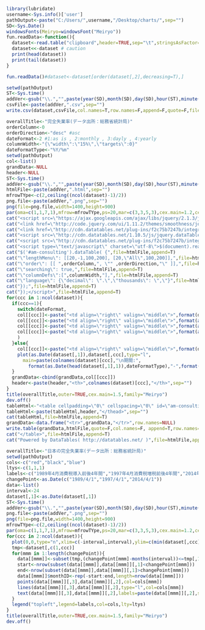 ```r
library(lubridate)
username<-Sys.info()['user']
pathOutput<-paste("C:/Users/",username,"/Desktop/charts/",sep="")
SD<-Sys.Date()
windowsFonts(Meiryo=windowsFont("Meiryo"))
fun.readData<-function(){
  dataset<-read.table("clipboard",header=TRUE,sep="\t",stringsAsFactor=F)
  dataset<<-dataset # caution
  print(head(dataset))
  print(tail(dataset))
}
```

```r
fun.readData()#dataset<-dataset[order(dataset[,2],decreasing=T),]
```

```r
setwd(pathOutput)
ST<-Sys.time()  
addVer<-gsub("\\.","",paste(year(SD),month(SD),day(SD),hour(ST),minute(ST),second(ST),sep=""))
csvFile<-paste(addVer,".csv",sep="")    
write.csv(dataset,csvFile,col.names=T,row.names=F,append=F,quote=F,fileEncoding="UTF-8")
```

```r
overallTitle<-"完全失業率(データ出所：総務省統計局)"
orderColumn<-0
orderDirection<-"desc" #asc
dateFormat<-2 #1:as is , 2:monthly , 3:dayly , 4:yearly
columnWidth<-"{\"width\":\"15%\",\"targets\":0}"
dateFormatType<-"%Y/%m"
setwd(pathOutput)
col<-list()
grandData<-NULL
header<-NULL
ST<-Sys.time()  
addVer<-gsub("\\.","",paste(year(SD),month(SD),day(SD),hour(ST),minute(ST),second(ST),sep=""))
htmlFile<-paste(addVer,".html",sep="")
mfrowTYpe<-c(2,ceiling((ncol(dataset)-1)/2))
png.file<-paste(addVer,".png",sep="")
png(file=png.file,width=1400,height=900)
par(oma=c(1,1,7,1),mfrow=mfrowTYpe,ps=20,mar=c(3,3,5,3),cex.main=1.2,cex.lab=1,cex.axis=1.0)
cat("<script src=\"https://ajax.googleapis.com/ajax/libs/jquery/2.1.3/jquery.min.js\"></script>",file=htmlFile,append=F)
cat("<link href=\"http://code.jquery.com/ui/1.11.2/themes/smoothness/jquery-ui.css\" rel=\"stylesheet\">",file=htmlFile,append=T)
cat("<link href=\"http://cdn.datatables.net/plug-ins/f2c75b7247b/integration/jqueryui/dataTables.jqueryui.css\" rel=\"stylesheet\">",file=htmlFile,append=T) 
cat("<script src=\"http://cdn.datatables.net/1.10.5/js/jquery.dataTables.min.js\"></script>",file=htmlFile,append=T) 
cat("<script src=\"http://cdn.datatables.net/plug-ins/f2c75b7247b/integration/jqueryui/dataTables.jqueryui.js\"></script>",file=htmlFile,append=T)  
cat("<script type=\"text/javascript\" charset=\"utf-8\">$(document).ready( function(){",file=htmlFile,append=T)
cat("$('#am-consulting').dataTable( {",file=htmlFile,append=T)
cat("\"lengthMenu\": [[20,-1,100,200], [20,\"All\",100,200]],",file=htmlFile,append=T)
cat("\"order\": [[ ",orderColumn,", \"" ,orderDirection,"\" ]],",file=htmlFile,append=T)
cat("\"searching\": true,",file=htmlFile,append=T)
cat("\"columnDefs\":[",columnWidth,"],",file=htmlFile,append=T)
cat("\"language\": {\"decimal\": \".\",\"thousands\": \",\"}",file=htmlFile,append=T)
cat("});",file=htmlFile,append=T)
cat("});</script>",file=htmlFile,append=T)
for(ccc in 1:ncol(dataset)){
  if(ccc==1){
    switch(dateFormat,
    col[[ccc]]<-paste("<td align=\"right\" valign=\"middle\">",format(dataset[,ccc],big.mark=",",scientific=F),"</td>",sep=""),
    col[[ccc]]<-paste("<td align=\"right\" valign=\"middle\">",format(as.Date(dataset[,ccc]),"%Y/%m"),"</td>",sep=""),
    col[[ccc]]<-paste("<td align=\"right\" valign=\"middle\">",format(as.Date(dataset[,ccc]),"%Y/%m/%d"),"</td>",sep=""),
    col[[ccc]]<-paste("<td align=\"right\" valign=\"middle\">",format(as.Date(dataset[,ccc]),"%Y"),"</td>",sep="")
    )
  }else{  
    col[[ccc]]<-paste("<td align=\"right\" valign=\"middle\">",format(dataset[,ccc],big.mark=",",scientific=F),"</td>",sep="")
    plot(as.Date(dataset[,1]),dataset[,ccc],type="l",
      main=paste(colnames(dataset)[ccc],"\n期間:",
        format(as.Date(head(dataset[,1],1)),dateFormatType),"-",format(as.Date(tail(dataset[,1],1)),dateFormatType)),family="Meiryo",ylab="",xlab="")
  }  
  grandData<-cbind(grandData,col[[ccc]])
  header<-paste(header,"<th>",colnames(dataset)[ccc],"</th>",sep="")  
}
title(overallTitle,outer=TRUE,cex.main=1.5,family="Meiryo")
dev.off()
tableHtml<-"<table cellpadding=\"0\" cellspacing=\"0\" id=\"am-consulting\" width=\"100%\" class=\"display\"><thead>"
tableHtml<-paste(tableHtml,header,"</thead>",sep="")
cat(tableHtml,file=htmlFile,append=T)
grandData<-data.frame("<tr>",grandData,"</tr>",row.names=NULL)
write.table(grandData,htmlFile,quote=F,col.names=F, append=T,row.names=F)
cat("</table>",file=htmlFile,append=T)
cat("Powered by DataTables( http://datatables.net/ )",file=htmlFile,append=T)
```

```r
overallTitle<-"日本の完全失業率(データ出所：総務省統計局)"
setwd(pathOutput)
cols<-c("red","black","blue")
ltys<-c(1,1,1)
labels<-c("1989年4月消費税導入前後4年間","1997年4月消費税増税前後4年間","2014年4月消費税増税前後4年間")
changePoint<-as.Date(c("1989/4/1","1997/4/1","2014/4/1"))
data<-list()
interval<-24
dataset[,1]<-as.Date(dataset[,1])  
ST<-Sys.time()  
addVer<-gsub("\\.","",paste(year(SD),month(SD),day(SD),hour(ST),minute(ST),second(ST),sep=""))
png.file<-paste(addVer,".png",sep="")
png(file=png.file,width=1400,height=900)
mfrowTYpe<-c(2,ceiling((ncol(dataset)-1)/2))
par(oma=c(1,1,7,1),mfrow=mfrowTYpe,ps=20,mar=c(3,3,5,3),cex.main=1.2,cex.lab=1,cex.axis=1.0,family="Meiryo")  
for(ccc in 2:ncol(dataset)){
  plot(0,0,type="n",xlim=c(-interval,interval),ylim=c(min(dataset[,ccc]),max(dataset[,ccc])),xlab="",ylab="",main=colnames(dataset)[ccc])
  tmp<-dataset[,c(1,ccc)]
  for(mmm in 1:length(changePoint)){
    data[[mmm]]<-subset(tmp,(changePoint[mmm]-months(interval))<=tmp[,1] & tmp[,1]<=(changePoint[mmm]+months(interval)))
    start<-nrow(subset(data[[mmm]],data[[mmm]][,1]<changePoint[mmm]))
    end<-nrow(subset(data[[mmm]],data[[mmm]][,1]>changePoint[mmm]))
    data[[mmm]]$monthID<-rep(-start:end,length=nrow(data[[mmm]]))
    points(data[[mmm]][,3],data[[mmm]][,2],col=cols[mmm])
    lines(data[[mmm]][,3],data[[mmm]][,2],type="l",col=cols[mmm])
    text(data[[mmm]][,3],data[[mmm]][,2],labels=paste(data[[mmm]][,2],sep=""),srt=90,cex=0.6,adj=0,col=cols[mmm],family="Meiryo")
  }
  legend("topleft",legend=labels,col=cols,lty=ltys)
}
title(overallTitle,outer=TRUE,cex.main=1.5,family="Meiryo")
dev.off()
```
